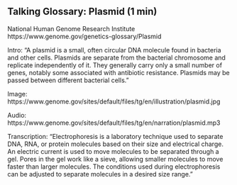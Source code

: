 ## Talking Glossary: Plasmid (1 min)

National Human Genome Research Institute
https://www.genome.gov/genetics-glossary/Plasmid 

Intro: "A plasmid is a small, often circular DNA molecule found in bacteria and other cells. Plasmids are separate from the bacterial chromosome and replicate independently of it. They generally carry only a small number of genes, notably some associated with antibiotic resistance. Plasmids may be passed between different bacterial cells."

Image: https://www.genome.gov/sites/default/files/tg/en/illustration/plasmid.jpg

 

Audio: https://www.genome.gov/sites/default/files/tg/en/narration/plasmid.mp3

 

Transcription:
"Electrophoresis is a laboratory technique used to separate DNA, RNA, or protein molecules based on their size and electrical charge. An electric current is used to move molecules to be separated through a gel. Pores in the gel work like a sieve, allowing smaller molecules to move faster than larger molecules. The conditions used during electrophoresis can be adjusted to separate molecules in a desired size range."
